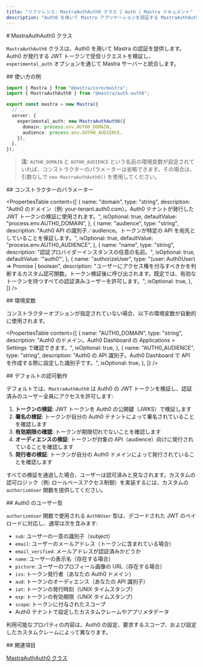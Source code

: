 ```yaml
---
title: "リファレンス: MastraAuthAuth0 クラス | Auth | Mastra ドキュメント"
description: "Auth0 を用いて Mastra アプリケーションを認証する MastraAuthAuth0 クラスの API リファレンス。"
---
```


<div id="mastraauthauth0-class">
  # MastraAuthAuth0 クラス
</div>

`MastraAuthAuth0` クラスは、Auth0 を用いて Mastra の認証を提供します。Auth0 が発行する JWT トークンで受信リクエストを検証し、`experimental_auth` オプションを通じて Mastra サーバーと統合します。

<div id="usage-example">
  ## 使い方の例
</div>

```typescript title="src/mastra/index.ts" showLineNumbers copy
import { Mastra } from "@mastra/core/mastra";
import { MastraAuthAuth0 } from "@mastra/auth-auth0";

export const mastra = new Mastra({
  // ..
  server: {
    experimental_auth: new MastraAuthAuth0({
      domain: process.env.AUTH0_DOMAIN,
      audience: process.env.AUTH0_AUDIENCE,
    }),
  },
});
```

> **注:** `AUTH0_DOMAIN` と `AUTH0_AUDIENCE` という名前の環境変数が設定されていれば、コンストラクターのパラメーターは省略できます。その場合は、引数なしで `new MastraAuthAuth0()` を使用してください。


<div id="constructor-parameters">
  ## コンストラクターのパラメーター
</div>

<PropertiesTable
  content={[
    {
      name: "domain",
      type: "string",
      description:
        "Auth0 のドメイン（例: your-tenant.auth0.com）。Auth0 テナントが発行した JWT トークンの検証に使用されます。",
      isOptional: true,
      defaultValue: "process.env.AUTH0_DOMAIN",
    },
    {
      name: "audience",
      type: "string",
      description:
        "Auth0 API の識別子／audience。トークンが特定の API を宛先としていることを保証します。",
      isOptional: true,
      defaultValue: "process.env.AUTH0_AUDIENCE",
    },
    {
      name: "name",
      type: "string",
      description: "認証プロバイダーインスタンスの任意の名前。",
      isOptional: true,
      defaultValue: '"auth0"',
    },
    {
      name: "authorizeUser",
      type: "(user: Auth0User) => Promise<boolean> | boolean",
      description:
        "ユーザーにアクセス権を付与すべきかを判断するカスタム認可関数。トークン検証後に呼び出されます。既定では、有効なトークンを持つすべての認証済みユーザーを許可します。",
      isOptional: true,
    },
  ]}
/>

<div id="environment-variables">
  ## 環境変数
</div>

コンストラクターオプションが指定されていない場合、以下の環境変数が自動的に使用されます。

<PropertiesTable
  content={[
    {
      name: "AUTH0_DOMAIN",
      type: "string",
      description:
        "Auth0 のドメイン。Auth0 Dashboard の Applications > Settings で確認できます。",
      isOptional: true,
    },
    {
      name: "AUTH0_AUDIENCE",
      type: "string",
      description:
        "Auth0 の API 識別子。Auth0 Dashboard で API を作成する際に設定した識別子です。",
      isOptional: true,
    },
  ]}
/>

<div id="default-authorization-behavior">
  ## デフォルトの認可動作
</div>

デフォルトでは、`MastraAuthAuth0` は Auth0 の JWT トークンを検証し、認証済みのユーザー全員にアクセスを許可します:

1. **トークンの検証**: JWT トークンを Auth0 の公開鍵（JWKS）で検証します
2. **署名の検証**: トークンが自分の Auth0 テナントによって署名されていることを確認します
3. **有効期限の確認**: トークンが期限切れでないことを確認します
4. **オーディエンスの検証**: トークンが対象の API（audience）向けに発行されていることを確認します
5. **発行者の検証**: トークンが自分の Auth0 ドメインによって発行されていることを確認します

すべての検証を通過した場合、ユーザーは認可済みと見なされます。カスタムの認可ロジック（例: ロールベースアクセス制御）を実装するには、カスタムの `authorizeUser` 関数を提供してください。

<div id="auth0-user-type">
  ## Auth0 のユーザー型
</div>

`authorizeUser` 関数で使用される `Auth0User` 型は、デコードされた JWT のペイロードに対応し、通常は次を含みます:

- `sub`: ユーザーの一意の識別子（subject）
- `email`: ユーザーのメールアドレス（トークンに含まれている場合）
- `email_verified`: メールアドレスが認証済みかどうか
- `name`: ユーザーの表示名（存在する場合）
- `picture`: ユーザーのプロフィール画像の URL（存在する場合）
- `iss`: トークン発行者（あなたの Auth0 ドメイン）
- `aud`: トークンのオーディエンス（あなたの API 識別子）
- `iat`: トークンの発行時刻（UNIX タイムスタンプ）
- `exp`: トークンの有効期限（UNIX タイムスタンプ）
- `scope`: トークンに付与されたスコープ
- Auth0 テナントで設定したカスタムクレームやアプリメタデータ

利用可能なプロパティの内容は、Auth0 の設定、要求するスコープ、および設定したカスタムクレームによって異なります。

<div id="related">
  ## 関連項目
</div>

[MastraAuthAuth0 クラス](/docs/auth/auth0)